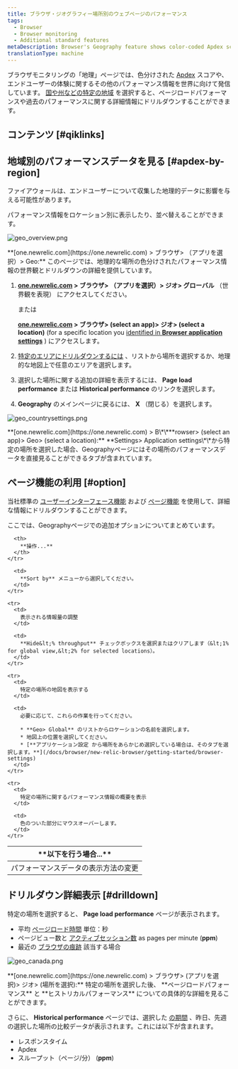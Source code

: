 ```yaml
---
title: ブラウザ・ジオグラフィー場所別のウェブページのパフォーマンス
tags:
  - Browser
  - Browser monitoring
  - Additional standard features
metaDescription: Browser's Geography feature shows color-coded Apdex scores and page load performance for your end users' experience around the world.
translationType: machine
---
```


ブラウザモニタリングの「地理」ページでは、色分けされた [Apdex](/docs/apm/new-relic-apm/apdex/apdex-measuring-user-satisfaction) スコアや、エンドユーザーの体験に関するその他のパフォーマンス情報を世界に向けて発信しています。 [国や州などの特定の地域](/docs/browser/new-relic-browser/getting-started/browser-settings) を選択すると、ページロードパフォーマンスや過去のパフォーマンスに関する詳細情報にドリルダウンすることができます。

## コンテンツ [#qiklinks]

## 地域別のパフォーマンスデータを見る [#apdex-by-region]

<Callout variant="important">
  ファイアウォールは、エンドユーザーについて収集した地理的データに影響を与える可能性があります。
</Callout>

パフォーマンス情報をロケーション別に表示したり、並べ替えることができます。

![geo_overview.png](./images/geo_overview.png "geo_overview.png")

<figcaption>
  **[one.newrelic.com](https://one.newrelic.com) > ブラウザ> （アプリを選択）> Geo:** このページでは、地理的な場所の色分けされたパフォーマンス情報の世界観とドリルダウンの詳細を提供しています。
</figcaption>

1. **[one.newrelic.com](https://one.newrelic.com) > ブラウザ> （アプリを選択）> ジオ> グローバル** （世界観を表現） にアクセスしてください。

   または

   **[one.newrelic.com](https://one.newrelic.com) > ブラウザ> (select an app)> ジオ> (select a location)** (for a specific location you [identified in **Browser application settings**](/docs/browser/new-relic-browser/getting-started/browser-settings) ) にアクセスします。

2. [特定のエリアにドリルダウンするには](#drilldown) 、リストから場所を選択するか、地理的な地図上で任意のエリアを選択します。

3. 選択した場所に関する追加の詳細を表示するには、 **Page load performance** または **Historical performance** のリンクを選択します。

4. **Geography** のメインページに戻るには、 **X** （閉じる）を選択します。

![geo_countrysettings.png](./images/geo_countrysettings.png "geo_countrysettings.png")

<figcaption>
  **[one.newrelic.com](https://one.newrelic.com) > B\*\***rowser> (select an app)> Geo> (select a location):** **Settings> Application settings\*\*から特定の場所を選択した場合、Geographyページにはその場所のパフォーマンスデータを直接見ることができるタブが含まれています。
</figcaption>

## ページ機能の利用 [#option]

当社標準の [ユーザーインターフェース機能](/docs/accounts-partnerships/education/getting-started-new-relic/new-relic-user-interface) および [ページ機能](/docs/accounts-partnerships/education/getting-started-new-relic/standard-dashboard-features) を使用して、詳細な情報にドリルダウンすることができます。

ここでは、Geographyページでの追加オプションについてまとめています。

<table>
  <thead>
    <tr>
      <th width={250}>
        **以下を行う場合...**
      </th>

      <th>
        **操作...**
      </th>
    </tr>
  </thead>

  <tbody>
    <tr>
      <td>
        パフォーマンスデータの表示方法の変更
      </td>

      <td>
        **Sort by** メニューから選択してください。
      </td>
    </tr>

    <tr>
      <td>
        表示される情報量の調整
      </td>

      <td>
        **Hide&lt;% throughput** チェックボックスを選択またはクリアします（&lt;1% for global view,&lt;2% for selected locations）。
      </td>
    </tr>

    <tr>
      <td>
        特定の場所の地図を表示する
      </td>

      <td>
        必要に応じて、これらの作業を行ってください。

        * **Geo> Global** のリストからロケーションの名前を選択します。
        * 地図上の位置を選択してください。
        * [**アプリケーション設定 から場所をあらかじめ選択している場合は、そのタブを選択します。**](/docs/browser/new-relic-browser/getting-started/browser-settings)
      </td>
    </tr>

    <tr>
      <td>
        特定の場所に関するパフォーマンス情報の概要を表示
      </td>

      <td>
        色のついた部分にマウスオーバーします。
      </td>
    </tr>
  </tbody>
</table>

## ドリルダウン詳細表示 [#drilldown]

特定の場所を選択すると、 **Page load performance** ページが表示されます。

* 平均 [ページロード時間](/docs/browser/new-relic-browser/page-load-timing/page-load-timing-process) 単位：秒
* ページビュー数と [アクティブセッション数](/docs/browser/new-relic-browser/page-load-timing/session-tracking) as pages per minute (**ppm**)
* 最近の [ブラウザの痕跡](/docs/apm/traces/browser-traces/browser-traces) 該当する場合

![geo_canada.png](./images/geo_canada.png "geo_canada.png")

<figcaption>
  **[one.newrelic.com](https://one.newrelic.com) > ブラウザ> (アプリを選択)> ジオ> (場所を選択):** 特定の場所を選択した後、 **ページロードパフォーマンス** と **ヒストリカルパフォーマンス** についての具体的な詳細を見ることができます。
</figcaption>

さらに、 **Historical performance** ページでは、選択した [の期間](/docs/apm/new-relic-apm/ui-functions/time-picker-setting-time-periods-view-data) 、昨日、先週の選択した場所の比較データが表示されます。これには以下が含まれます。

* レスポンスタイム
* Apdex
* スループット（ページ/分） (**ppm**)